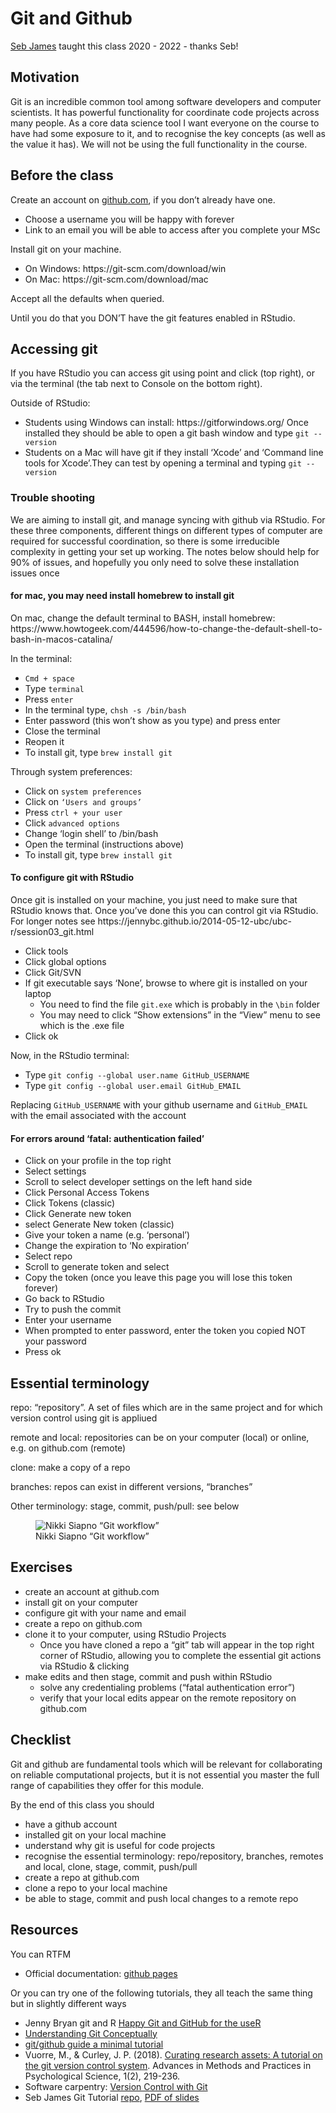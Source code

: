 # Git and Github

:::: {.info}
[Seb James](https://www.sheffield.ac.uk/psychology/people/research/sebastian-james-0) taught this class 2020 - 2022 - thanks Seb!
::::


## Motivation

Git is an incredible common tool among software developers and computer scientists. It has powerful functionality for coordinate code projects across many people. As a core data science tool I want everyone on the course to have had some exposure to it, and to recognise the key concepts (as well as the value it has). We will not be using the full functionality in the course.


## Before the class

Create an account on [github.com](https://github.com/), if you don't already have one.

 * Choose a username you will be happy with forever
 * Link to an email you will be able to access after you complete your MSc

Install git on your machine. 

  * On Windows: https://git-scm.com/download/win
  * On Mac: https://git-scm.com/download/mac
  
Accept all the defaults when queried. 
  
Until you do that you DON'T have the git features enabled in RStudio.


## Accessing git 

If you have RStudio you can access git using point and click (top right), or via the terminal (the tab next to Console on the bottom right). 

Outside of RStudio:

 * Students using Windows can install: https://gitforwindows.org/ Once installed they should be able to open a git bash window and type ``git --version``
 * Students on a Mac will have git if they install 'Xcode' and 'Command line tools for Xcode'.They can test by opening a terminal and typing ``git --version``
 

### Trouble shooting

We are aiming to install git, and manage syncing with github via RStudio. For these three components, different things on different types of computer are required for successful coordination, so there is some irreducible complexity in getting your set up working. The notes below should help for 90% of issues, and hopefully you only need to solve these installation issues once

#### for mac, you may need install homebrew to install git

On mac, change the default terminal to BASH, install homebrew:
https://www.howtogeek.com/444596/how-to-change-the-default-shell-to-bash-in-macos-catalina/ 

In the terminal:

 * ``Cmd + space``
 * Type ``terminal``
 * Press ``enter``
 * In the terminal type, ``chsh -s /bin/bash``
 * Enter password (this won’t show as you type) and press enter
 * Close the terminal
 * Reopen it
 * To install git, type ``brew install git``

Through system preferences:

 * Click on ``system preferences``
 * Click on ``‘Users and groups’``
 * Press ``ctrl + your user``
 * Click ``advanced options``
 * Change ‘login shell’ to /bin/bash
 * Open the terminal (instructions above)
 * To install git, type ``brew install git``

#### To configure git with RStudio

Once git is installed on your machine, you just need to make sure that RStudio knows that. Once you've done this you can control git via RStudio. For longer notes see https://jennybc.github.io/2014-05-12-ubc/ubc-r/session03_git.html

 * Click tools
 * Click global options
 * Click Git/SVN
 * If git executable says ‘None’, browse to where git is installed on your laptop
   * You need to find the file ``git.exe`` which is probably in the ``\bin`` folder
   * You may need to click "Show extensions" in the "View" menu to see which is the .exe file
 * Click ok
 
Now, in the RStudio terminal:

* Type ``git config --global user.name GitHub_USERNAME``
* Type ``git config --global user.email GitHub_EMAIL``

Replacing ``GitHub_USERNAME`` with your github username and ``GitHub_EMAIL`` with the email associated with the account 

#### For errors around ‘fatal: authentication failed’

 * Click on your profile in the top right
 * Select settings
 * Scroll to select developer settings on the left hand side
 * Click Personal Access Tokens
 * Click Tokens (classic)
 * Click Generate new token 
 * select Generate New token (classic)
 * Give your token a name (e.g. ‘personal’)
 * Change the expiration to ‘No expiration’
 * Select repo
 * Scroll to generate token and select
 * Copy the token (once you leave this page you will lose this token forever)
 * Go back to RStudio
 * Try to push the commit
 * Enter your username
 * When prompted to enter password, enter the token you copied NOT your password
 * Press ok


## Essential terminology

repo: "repository". A set of files which are in the same project and for which version control using git is appliued

remote and local: repositories can be on your computer (local) or online, e.g. on github.com (remote)

clone: make a copy of a repo

branches: repos can exist in different versions, "branches"

Other terminology: stage, commit, push/pull: see below

![Nikki Siapno "Git workflow"](images/gitworkflow.jpeg)

## Exercises

* create an account at github.com
* install git on your computer
* configure git with your name and email
* create a repo on github.com
* clone it to your computer, using RStudio Projects
  * Once you have cloned a repo a “git” tab will appear in the top right corner of RStudio, allowing you to complete the essential git actions via RStudio & clicking
* make edits and then stage, commit and push within RStudio
  * solve any credentialing problems ("fatal authentication error")
  * verify that your local edits appear on the remote repository on github.com

## Checklist

Git and github are fundamental tools which will be relevant for collaborating on reliable computational projects, but it is not essential you master the full range of capabilities they offer for this module.

By the end of this class you should

* have a github account
* installed git on your local machine
* understand why git is useful for code projects
* recognise the essential terminology: repo/repository, branches, remotes and local, clone, stage, commit, push/pull
* create a repo at github.com
* clone a repo to your local machine
* be able to stage, commit and push local changes to a remote repo 

## Resources

You can RTFM

* Official documentation: [github pages](https://help.github.com/en/github/working-with-github-pages)

Or you can try one of the following tutorials, they all teach the same thing but in slightly different ways

* Jenny Bryan git and R [Happy Git and GitHub for the useR](https://happygitwithr.com/index.html)
* [Understanding Git Conceptually](https://www.sbf5.com/~cduan/technical/git/)
* [git/github guide a minimal tutorial](https://kbroman.org/github_tutorial/)
* Vuorre, M., & Curley, J. P. (2018). [Curating research assets: A tutorial on the git version control system](https://journals.sagepub.com/doi/full/10.1177/2515245918754826). Advances in Methods and Practices in Psychological Science, 1(2), 219-236.
* Software carpentry: [Version Control with Git](https://swcarpentry.github.io/git-novice/)
* Seb James Git Tutorial [repo](https://github.com/ABRG-Models/GitTutorial), [PDF of slides](https://github.com/ABRG-Models/GitTutorial/blob/master/talk.pdf)



